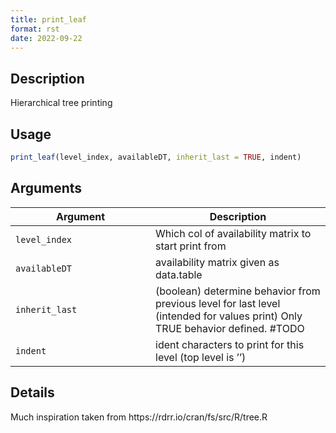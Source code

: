 ```yaml
--- 
title: print_leaf 
format: rst 
date: 2022-09-22 
--- 
```


## Description

Hierarchical tree printing


## Usage

```r
print_leaf(level_index, availableDT, inherit_last = TRUE, indent)
```


## Arguments

Argument      |Description
------------- |----------------
`level_index`     |     Which col of availability matrix to start print from
`availableDT`     |     availability matrix given as data.table
`inherit_last`     |     (boolean) determine behavior from previous level for last level (intended for values print) Only TRUE behavior defined. #TODO
`indent`     |     ident characters to print for this level (top level is '')


## Details

Much inspiration taken from https://rdrr.io/cran/fs/src/R/tree.R


